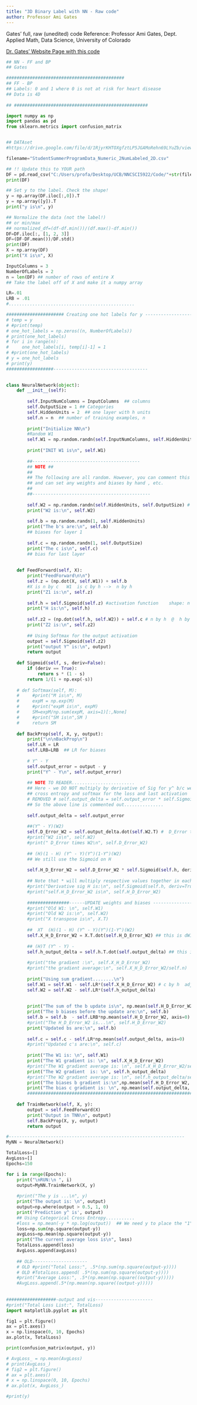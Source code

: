 ```yaml
---
title: "3D Binary Label with NN - Raw code"
author: Professor Ami Gates
---
```


Gates' full, raw (unedited) code
Reference: Professor Ami Gates, Dept. Applied Math, Data Science, University of Colorado

[Dr. Gates' Website Page with this code](https://gatesboltonanalytics.com/?page_id=704)

```python
## NN - FF and BP
## Gates

#############################################
## FF - BP
## Labels: 0 and 1 where 0 is not at risk for heart disease
## Data is 4D
        
## ###################################################     

import numpy as np
import pandas as pd
from sklearn.metrics import confusion_matrix


## DATAset
#https://drive.google.com/file/d/1RjyrKHTOXgfztLP5JGAMoRehn69LYuZb/view?usp=sharing

filename="StudentSummerProgramData_Numeric_2NumLabeled_2D.csv"

## !! Update this to YOUR path
DF = pd.read_csv("C:/Users/profa/Desktop/UCB/NNCSCI5922/Code/"+str(filename))
print(DF)

## Set y to the label. Check the shape!
y = np.array(DF.iloc[:,0]).T
y = np.array([y]).T
print("y is\n", y)

## Normalize the data (not the label!)
## or min/max
## normalized_df=(df-df.min())/(df.max()-df.min())
DF=DF.iloc[:, [1, 2, 3]]
DF=(DF-DF.mean())/DF.std()
print(DF)
X = np.array(DF)
print("X is\n", X)

InputColumns = 3
NumberOfLabels = 2
n = len(DF) ## number of rows of entire X
## Take the label off of X and make it a numpy array

LR=.01
LRB = .01
#................................................

###################### Creating one hot labels for y ------------------
# temp = y
# #print(temp)
# one_hot_labels = np.zeros((n, NumberOfLabels))
# print(one_hot_labels)
# for i in range(n):
#     one_hot_labels[i, temp[i]-1] = 1    
# #print(one_hot_labels)
# y = one_hot_labels
# print(y)
##################------------------------------------
  

class NeuralNetwork(object):
    def __init__(self):
        
        self.InputNumColumns = InputColumns  ## columns
        self.OutputSize = 1 ## Categories
        self.HiddenUnits = 2  ## one layer with h units
        self.n = n  ## number of training examples, n
        
        print("Initialize NN\n")
        #Random W1
        self.W1 = np.random.randn(self.InputNumColumns, self.HiddenUnits) # c by h  
       
        print("INIT W1 is\n", self.W1)
        
        ##-----------------------------------------
        ## NOTE ##
        ##
        ## The following are all random. However, you can comment this out
        ## and can set any weights and biases by hand , etc.
        ##
        ##---------------------------------------------
        
        self.W2 = np.random.randn(self.HiddenUnits, self.OutputSize) # h by o 
        print("W2 is:\n", self.W2)
        
        self.b = np.random.randn(1, self.HiddenUnits)
        print("The b's are:\n", self.b)
        ## biases for layer 1
        
        self.c = np.random.randn(1, self.OutputSize)
        print("The c is\n", self.c)
        ## bias for last layer
        
        
    def FeedForward(self, X):
        print("FeedForward\n\n")
        self.z = (np.dot(X, self.W1)) + self.b 
        #X is n by c   W1  is c by h -->  n by h
        print("Z1 is:\n", self.z)
        
        self.h = self.Sigmoid(self.z) #activation function    shape: n by h
        print("H is:\n", self.h)
        
        self.z2 = (np.dot(self.h, self.W2)) + self.c # n by h  @  h by o  -->  n by o  
        print("Z2 is:\n", self.z2)
        
        ## Using Softmax for the output activation
        output = self.Sigmoid(self.z2)  
        print("output Y^ is:\n", output)
        return output
        
    def Sigmoid(self, s, deriv=False):
        if (deriv == True):
            return s * (1 - s)
        return 1/(1 + np.exp(-s))
    
    # def Softmax(self, M):
    #     #print("M is\n", M)
    #     expM = np.exp(M)
    #     #print("expM is\n", expM)
    #     SM=expM/np.sum(expM, axis=1)[:,None]
    #     #print("SM is\n",SM )
    #     return SM 
    
    def BackProp(self, X, y, output):
        print("\n\nBackProp\n")
        self.LR = LR
        self.LRB=LRB  ## LR for biases
        
        # Y^ - Y
        self.output_error = output - y    
        print("Y^ - Y\n", self.output_error)
        
        ## NOTE TO READER........................
        ## Here - we DO NOT multiply by derivative of Sig for y^ b/c we are using 
        ## cross entropy and softmax for the loss and last activation
        # REMOVED # self.output_delta = self.output_error * self.Sigmoid(output, deriv=True) 
        ## So the above line is commented out...............
        
        self.output_delta = self.output_error 
          
        ##(Y^ - Y)(W2)
        self.D_Error_W2 = self.output_delta.dot(self.W2.T) #  D_Error times W2
        #print("W2 is\n", self.W2)
        #print(" D_Error times W2\n", self.D_Error_W2)
        
        ## (H)(1 - H) (Y^ - Y)(Y^)(1-Y^)(W2)
        ## We still use the Sigmoid on H
        
        self.H_D_Error_W2 = self.D_Error_W2 * self.Sigmoid(self.h, deriv=True) 
        
        ## Note that * will multiply respective values together in each matrix
        #print("Derivative sig H is:\n", self.Sigmoid(self.h, deriv=True))
        #print("self.H_D_Error_W2 is\n", self.H_D_Error_W2)
        
        ################------UPDATE weights and biases ------------------
        #print("Old W1: \n", self.W1)
        #print("Old W2 is:\n", self.W2)
        #print("X transpose is\n", X.T)
        
        ##  XT  (H)(1 - H) (Y^ - Y)(Y^)(1-Y^)(W2)
        self.X_H_D_Error_W2 = X.T.dot(self.H_D_Error_W2) ## this is dW1
        
        ## (H)T (Y^ - Y) - 
        self.h_output_delta = self.h.T.dot(self.output_delta) ## this is for dW2
        
        #print("the gradient :\n", self.X_H_D_Error_W2)
        #print("the gradient average:\n", self.X_H_D_Error_W2/self.n)
        
        print("Using sum gradient........\n")
        self.W1 = self.W1 - self.LR*(self.X_H_D_Error_W2) # c by h  adjusting first set (input -> hidden) weights
        self.W2 = self.W2 - self.LR*(self.h_output_delta) 
        
        
        print("The sum of the b update is\n", np.mean(self.H_D_Error_W2, axis=0))
        print("The b biases before the update are:\n", self.b)
        self.b = self.b  - self.LRB*np.mean(self.H_D_Error_W2, axis=0)
        #print("The H_D_Error_W2 is...\n", self.H_D_Error_W2)
        print("Updated bs are:\n", self.b)
        
        self.c = self.c - self.LR*np.mean(self.output_delta, axis=0)
        #print("Updated c's are:\n", self.c)
        
        print("The W1 is: \n", self.W1)
        print("The W1 gradient is: \n", self.X_H_D_Error_W2)
        #print("The W1 gradient average is: \n", self.X_H_D_Error_W2/self.n)
        print("The W2 gradient  is: \n", self.h_output_delta)
        #print("The W2 gradient average is: \n", self.h_output_delta/self.n)
        print("The biases b gradient is:\n",np.mean(self.H_D_Error_W2, axis=0 ))
        print("The bias c gradient is: \n", np.mean(self.output_delta, axis=0))
        ################################################################
        
    def TrainNetwork(self, X, y):
        output = self.FeedForward(X)
        print("Output in TNN\n", output)
        self.BackProp(X, y, output)
        return output

#-------------------------------------------------------------------        
MyNN = NeuralNetwork()

TotalLoss=[]
AvgLoss=[]
Epochs=150

for i in range(Epochs): 
    print("\nRUN:\n ", i)
    output=MyNN.TrainNetwork(X, y)
   
    #print("The y is ...\n", y)
    print("The output is: \n", output)
    output=np.where(output > 0.5, 1, 0)
    print('Prediction y^ is', output)
    ## Using Categorical Cross Entropy...........
    #loss = np.mean(-y * np.log(output))  ## We need y to place the "1" in the right place
    loss=np.sum(np.square(output-y))
    avgLoss=np.mean(np.square(output-y))
    print("The current average loss is\n", loss)
    TotalLoss.append(loss)
    AvgLoss.append(avgLoss)
    
    ## OLD---------------------
    # OLD #print("Total Loss:", .5*(np.sum(np.square(output-y))))
    # OLD #TotalLoss.append( .5*(np.sum(np.square(output-y))))
    #print("Average Loss:", .5*(np.mean(np.square((output-y)))))
    #AvgLoss.append(.5*(np.mean(np.square((output-y)))))
   
    
###################-output and vis----------------------    
#print("Total Loss List:", TotalLoss) 
import matplotlib.pyplot as plt

fig1 = plt.figure()
ax = plt.axes()
x = np.linspace(0, 10, Epochs)
ax.plot(x, TotalLoss)    

print(confusion_matrix(output, y))

# AvgLoss_ = np.mean(AvgLoss)
# print(AvgLoss_)
# fig2 = plt.figure()
# ax = plt.axes()
# x = np.linspace(0, 10, Epochs)
# ax.plot(x, AvgLoss_)  

#print(y)

```
